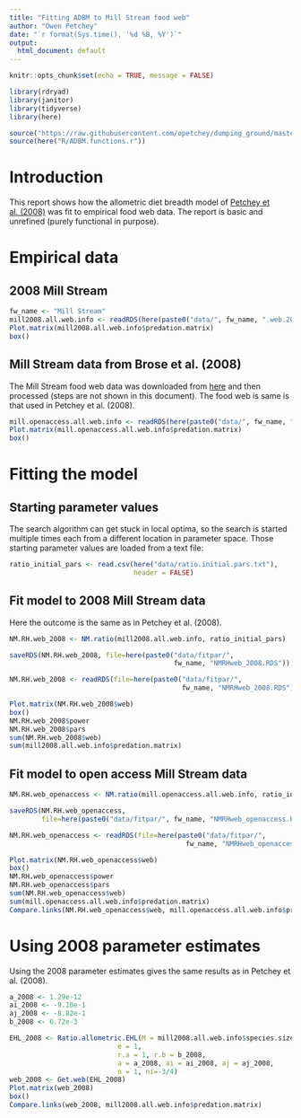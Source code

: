 ```yaml
---
title: "Fitting ADBM to Mill Stream food web"
author: "Owen Petchey"
date: "`r format(Sys.time(), '%d %B, %Y')`"
output:
  html_document: default
---
```


```r
knitr::opts_chunk$set(echo = TRUE, message = FALSE)
```

```r
library(rdryad)
library(janitor)
library(tidyverse)
library(here)

source("https://raw.githubusercontent.com/opetchey/dumping_ground/master/ADBM_shiny/Plot.matrix.r")
source(here("R/ADBM.functions.r"))
```

# Introduction

This report shows how the allometric diet breadth model of [Petchey et al. (2008)](https://www.pnas.org/content/105/11/4191) was fit to empirical food web data. The report is basic and unrefined (purely functional in purpose).

# Empirical data

## 2008 Mill Stream

```r
fw_name <- "Mill Stream"
mill2008.all.web.info <- readRDS(here(paste0("data/", fw_name, ".web.2008.RDS")))
Plot.matrix(mill2008.all.web.info$predation.matrix)
box()
```

## Mill Stream data from Brose et al. (2008)

The Mill Stream food web data was downloaded from [here](https://dx.doi.org/10.6084/m9.figshare.c.3298772) and then processed (steps are not shown in this document). The food web is same is that used in Petchey et al. (2008).

```r

mill.openaccess.all.web.info <- readRDS(here(paste0("data/", fw_name, ".web.openaccess.RDS")))
Plot.matrix(mill.openaccess.all.web.info$predation.matrix)
box()
```


# Fitting the model

## Starting parameter values

The search algorithm can get stuck in local optima, so the search is started multiple times each from a different location in parameter space. Those starting parameter values are loaded from a text file:

```r
ratio_initial_pars <- read.csv(here("data/ratio.initial.pars.txt"),
                               header = FALSE)
```


## Fit model to 2008 Mill Stream data

Here the outcome is the same as in Petchey et al. (2008).

```r
NM.RH.web_2008 <- NM.ratio(mill2008.all.web.info, ratio_initial_pars)
```

```r
saveRDS(NM.RH.web_2008, file=here(paste0("data/fitpar/",
                                         fw_name, "NMRHweb_2008.RDS")))
```

```r
NM.RH.web_2008 <- readRDS(file=here(paste0("data/fitpar/",
                                           fw_name, "NMRHweb_2008.RDS")))
```

```r
Plot.matrix(NM.RH.web_2008$web)
box()
NM.RH.web_2008$power
NM.RH.web_2008$pars
sum(NM.RH.web_2008$web)
sum(mill2008.all.web.info$predation.matrix)
```



## Fit model to open access Mill Stream data

```r
NM.RH.web_openaccess <- NM.ratio(mill.openaccess.all.web.info, ratio_initial_pars)
```


```r
saveRDS(NM.RH.web_openaccess,
        file=here(paste0("data/fitpar/", fw_name, "NMRHweb_openaccess.RDS")))
```

```r
NM.RH.web_openaccess <- readRDS(file=here(paste0("data/fitpar/",
                                            fw_name, "NMRHweb_openaccess.RDS")))
```


```r
Plot.matrix(NM.RH.web_openaccess$web)
box()
NM.RH.web_openaccess$power
NM.RH.web_openaccess$pars
sum(NM.RH.web_openaccess$web)
sum(mill.openaccess.all.web.info$predation.matrix)
Compare.links(NM.RH.web_openaccess$web, mill.openaccess.all.web.info$predation.matrix)
```




# Using 2008 parameter estimates

Using the 2008 parameter estimates gives the same results as in Petchey et al. (2008).

```r
a_2008 <- 1.29e-12
ai_2008 <- -9.10e-1
aj_2008 <- -8.82e-1
b_2008 <- 6.72e-3

EHL_2008 <- Ratio.allometric.EHL(M = mill2008.all.web.info$species.sizes,
                           e = 1,
                           r.a = 1, r.b = b_2008,
                           a = a_2008, ai = ai_2008, aj = aj_2008,
                           n = 1, ni=-3/4)
web_2008 <- Get.web(EHL_2008)
Plot.matrix(web_2008)
box()
Compare.links(web_2008, mill2008.all.web.info$predation.matrix)
```

